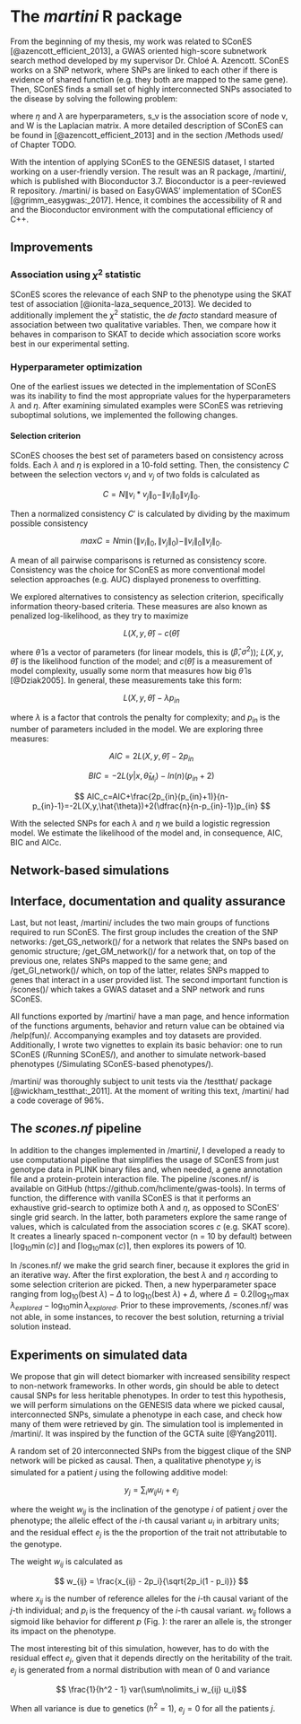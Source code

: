 # The *martini* R package

From the beginning of my thesis, my work was related to SConES [@azencott_efficient_2013], a GWAS oriented high-score subnetwork search method developed by my supervisor Dr. Chloé A. Azencott. SConES works on a SNP network, where SNPs are linked to each other if there is evidence of shared function (e.g. they both are mapped to the same gene). Then, SConES finds a small set of highly interconnected SNPs associated to the disease by solving the following problem:

\begin{equation}
\underset{S \subseteq G}{\arg \max } \underbrace{\sum_{v \in V_S} s_v}_{\text { association }}-\underbrace{\lambda \sum_{v \in V_S} \sum_{u \not\in V_S} W_{vu} }_{\text { connectivity }}-\underbrace{\eta \lvert V_S \rvert }_{\text { sparsity }}
\end{equation}

where $\eta$ and $\lambda$ are hyperparameters, s_v is the association score of node v, and W is the Laplacian matrix. A more detailed description of SConES can be found in [@azencott_efficient_2013] and in the section /Methods used/ of Chapter TODO.   

With the intention of applying SConES to the GENESIS dataset, I started working on a user-friendly version. The result was an R package, /martini/, which is published with Bioconductor 3.7. Bioconductor is a peer-reviewed R repository. /martini/ is based on EasyGWAS' implementation of SConES [@grimm_easygwas:_2017]. Hence, it combines the accessibility of R and and the Bioconductor environment with the computational efficiency of C++.

## Improvements
### Association using $\chi^2$ statistic

SConES scores the relevance of each SNP to the phenotype using the SKAT test of association [@ionita-laza_sequence_2013]. We decided to additionally implement the $\chi^2$ statistic, the *de facto* standard measure of association between two qualitative variables. Then, we compare how it behaves in comparison to SKAT to decide which association score works best in our experimental setting.

### Hyperparameter optimization

One of the earliest issues we detected in the implementation of SConES was its inability to find the most appropriate values for the hyperparameters $\lambda$ and $\eta$. After examining simulated examples were SConES was retrieving suboptimal solutions, we implemented the following changes.

#### Selection criterion 

SConES chooses the best set of parameters based on consistency across folds. Each $\lambda$ and $\eta$ is explored in a 10-fold setting. Then, the consistency $C$ between the selection vectors $v_i$ and $v_j$ of two folds is calculated as

$$ C = N \|v_i * v_j \|_0 - \|v_i\| _0\|v_j\|_0 .$$

Then a normalized consistency $C'$ is calculated by dividing by the maximum possible consistency

$$ maxC = N \min(\|v_i\| _0, \|v_j\|_0) - \|v_i\| _0\|v_j\|_0. $$

A mean of all pairwise comparisons is returned as consistency score. Consistency was the choice for SConES as more conventional model selection approaches (e.g. AUC) displayed proneness to overfitting.

We explored alternatives to consistency as selection criterion, specifically information theory-based criteria. These measures are also known as penalized log-likelihood, as they try to maximize

$$L(X,y,\hat{\theta})-c(\hat{\theta})$$

where $\hat{\theta}$ is a vector of parameters (for linear models, this is ($\hat{\beta}, \sigma^{2}$)); $L(X,y,\hat{\theta})$ is the likelihood function of the model; and $c(\hat{\theta})$ is a measurement of model complexity, usually some norm that measures how big $\hat{\theta}$ is [@Dziak2005]. In general, these measurements take this form:

$$L(X,y,\hat{\theta})-\lambda p_{in}$$

where $\lambda$ is a factor that controls the penalty for complexity; and $p_{in}$ is the number of parameters included in the model. We are exploring three measures:

$$ AIC=2L(X,y,\hat{\theta})-2p_{in} $$

$$ BIC = -2L(y|x,\hat{\theta}_{M_i})-ln(n)(p_{in}+ 2) $$

$$ AIC_c=AIC+\frac{2p_{in}(p_{in}+1)}{n-p_{in}-1}=-2L(X,y,\hat{\theta})+2(\dfrac{n}{n-p_{in}-1})p_{in} $$

With the selected SNPs for each $\lambda$ and $\eta$ we build a logistic regression model. We estimate the likelihood of the model and, in consequence, AIC, BIC and AICc.

## Network-based simulations

## Interface, documentation and quality assurance 

Last, but not least, /martini/ includes the two main groups of functions required to run SConES. The first group includes the creation of the SNP networks: /get_GS_network()/ for a network that relates the SNPs based on genomic structure; /get_GM_network()/ for a network that, on top of the previous one, relates SNPs mapped to the same gene; and /get_GI_network()/ which, on top of the latter, relates SNPs mapped to genes that interact in a user provided list. The second important function is /scones()/ which takes a GWAS dataset and a SNP network and runs SConES.

All functions exported by /martini/ have a man page, and hence information of the functions arguments, behavior and return value can be obtained via /help(fun)/. Accompanying examples and toy datasets are provided. Additionally, I wrote two vignettes to explain its basic behavior: one to run SConES (/Running SConES/), and another to simulate network-based phenotypes (/Simulating SConES-based phenotypes/).

/martini/ was thoroughly subject to unit tests via the /testthat/ package [@wickham_testthat:_2011]. At the moment of writing this text, /martini/ had a code coverage of 96%.

## The *scones.nf* pipeline

In addition to the changes implemented in /martini/, I developed a ready to use computational pipeline that simplifies the usage of SConES from just genotype data in PLINK binary files and, when needed, a gene annotation file and a protein-protein interaction file. The pipeline /scones.nf/ is available on GitHub (https://github.com/hclimente/gwas-tools). In terms of function, the difference with vanilla SConES is that it performs an exhaustive grid-search to optimize both $\lambda$ and $\eta$, as opposed to SConES' single grid search. In the latter, both parameters explore the same range of values, which is calculated from the association scores $c$ (e.g. SKAT score). It creates a linearly spaced n-component vector (n = 10 by default) between $\lfloor \log_{10} \min(c) \rfloor$ and $\lceil \log_{10} \max(c) \rceil$, then explores its powers of 10.

In /scones.nf/ we make the grid search finer, because it explores the grid in an iterative way. After the first exploration, the best $\lambda$ and $\eta$ according to some selection criterion are picked. Then, a new hyperparameter space ranging from $\log_{10}(\text{best } \lambda) - \Delta$ to $\log_{10}(\text{best } \lambda) + \Delta$, where $\Delta = 0.2(\log_{10}\max{\lambda_{explored}}- \log_{10} \min{\lambda_{explored}}$. Prior to these improvements, /scones.nf/ was not able, in some instances, to recover the best solution, returning a trivial solution instead.

## Experiments on simulated data

We propose that gin will detect biomarker with increased sensibility respect to non-network frameworks. In other words, gin should be able to detect causal SNPs for less heritable phenotypes. In order to test this hypothesis, we will perform simulations on the GENESIS data where we picked causal, interconnected SNPs, simulate a phenotype in each case, and check how many of them were retrieved by gin. The simulation tool is implemented in /martini/. It was inspired by the \textit{--simu-cc} function of the GCTA suite [@Yang2011].

A random set of 20 interconnected SNPs from the biggest clique of the SNP network will be picked as causal. Then, a qualitative phenotype $y_j$ is simulated for a patient $j$ using the following additive model:

$$ y_j = \sum\nolimits_i w_{ij} u_i + e_j $$

where the weight $w_{ij}$ is the inclination of the genotype $i$ of patient $j$ over the phenotype; the allelic effect of the $i$-th causal variant $u_i$ in arbitrary units; and the residual effect $e_j$ is the the proportion of the trait not attributable to the genotype. 

The weight $w_{ij}$ is calculated as

$$ w_{ij} = \frac{x_{ij} - 2p_i}{\sqrt{2p_i(1 - p_i)}} $$

\begin{figure}
\includegraphics[width = \linewidth]{fig/2_p_vs_w.png}
\caption{Allelic effect $i$ as function of causal allele frequency $p$ for different counts of causal allele in a patient ($x = 0, 1, 2$).}
\label{fig:p_vs_w}
\end{figure}

where $x_{ij}$ is the number of reference alleles for the $i$-th causal variant of the $j$-th individual; and $p_i$ is the frequency of the $i$-th causal variant. $w_{ij}$ follows a sigmoid like behavior for different $p$ (Fig. \ref{fig:p_vs_w}): the rarer an allele is, the stronger its impact on the phenotype.

The most interesting bit of this simulation, however, has to do with the residual effect $e_j$, given that it depends directly on the heritability of the trait. $e_j$ is generated from a normal distribution with mean of 0 and variance 

$$ \frac{1}{h^2 - 1} var(\sum\nolimits_i w_{ij} u_i)$$

When all variance is due to genetics ($h^2 = 1$), $e_j = 0$ for all the patients $j$.